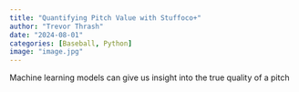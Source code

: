 ```yaml
---
title: "Quantifying Pitch Value with Stuffoco+"
author: "Trevor Thrash"
date: "2024-08-01"
categories: [Baseball, Python]
image: "image.jpg"
---
```


Machine learning models can give us insight into the true quality of a pitch
